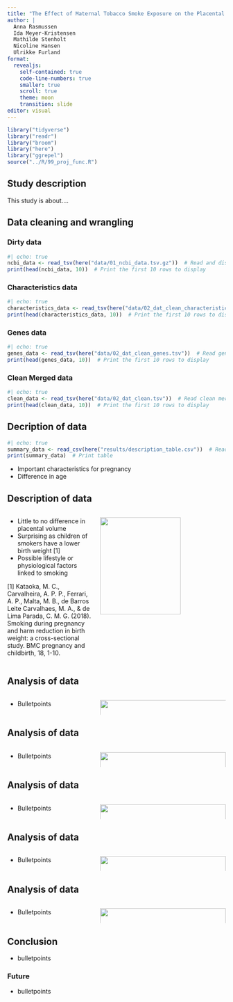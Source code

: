 ```yaml
---
title: "The Effect of Maternal Tobacco Smoke Exposure on the Placental Transcriptome"
author: |
  Anna Rasmussen  
  Ida Meyer-Kristensen  
  Mathilde Stenholt  
  Nicoline Hansen  
  Ulrikke Furland  
format: 
  revealjs:
    self-contained: true
    code-line-numbers: true
    smaller: true
    scroll: true
    theme: moon
    transition: slide
editor: visual
---
```


```r
library("tidyverse")
library("readr")
library("broom")
library("here")
library("ggrepel")
source("../R/99_proj_func.R")
```

## Study description
This study is about....

<!--# ---------------------------------------------------------------------- -->
<!--# SLIDE ---------------------------------------------------------------- -->
<!--# ---------------------------------------------------------------------- -->

## Data cleaning and wrangling

::: panel-tabset
### Dirty data

```r
#| echo: true
ncbi_data <- read_tsv(here("data/01_ncbi_data.tsv.gz"))  # Read and display the gzipped TSV file
print(head(ncbi_data, 10))  # Print the first 10 rows to display
```

### Characteristics data

```r
#| echo: true
characteristics_data <- read_tsv(here("data/02_dat_clean_characteristics.tsv"))  # Read characteristics data
print(head(characteristics_data, 10))  # Print the first 10 rows to display
```

### Genes data

```r
#| echo: true
genes_data <- read_tsv(here("data/02_dat_clean_genes.tsv"))  # Read gene data
print(head(genes_data, 10))  # Print the first 10 rows to display
```

### Clean Merged data
```r
#| echo: true
clean_data <- read_tsv(here("data/02_dat_clean.tsv"))  # Read clean merged data
print(head(clean_data, 10))  # Print the first 10 rows to display
```


:::

<!--# ---------------------------------------------------------------------- -->
<!--# SLIDE ---------------------------------------------------------------- -->
<!--# ---------------------------------------------------------------------- -->

## Decription of data 

```r
#| echo: true
summary_data <- read_csv(here("results/description_table.csv"))  # Read sammary table
print(summary_data)  # Print table
```


- Important characteristics for pregnancy
- Difference in age

<!--# ---------------------------------------------------------------------- -->
<!--# SLIDE ---------------------------------------------------------------- -->
<!--# ---------------------------------------------------------------------- -->
## Description of data
:::: {.columns}

::: {.column width="40%"}
- Little to no difference in placental volume
- Surprising as children of smokers have a lower birth weight [1] 
- Possible lifestyle or physiological factors linked to smoking 

[1] Kataoka, M. C., Carvalheira, A. P. P., Ferrari, A. P., Malta, M. B., de Barros Leite Carvalhaes, M. A., & de Lima Parada, C. M. G. (2018). Smoking during pregnancy and harm reduction in birth weight: a cross-sectional study. BMC pregnancy and childbirth, 18, 1-10.
:::

::: {.column width="60%"}
![](../results/plots/description_combined_plot1.png){width=80%}
:::

::::


<!--# ---------------------------------------------------------------------- -->
<!--# SLIDE ---------------------------------------------------------------- -->
<!--# ---------------------------------------------------------------------- -->
## Analysis of data

:::: {.columns style="margin-left: 0px;"}

::: {.column style="margin-left: 0px; width: 40%;"}
- Bulletpoints 
:::


::: {.column width="60%"}
![](../results/plots/upregulated_downregulated_genes.png){width=150%}
:::

::::


<!--# ---------------------------------------------------------------------- -->
<!--# SLIDE ---------------------------------------------------------------- -->
<!--# ---------------------------------------------------------------------- -->
## Analysis of data

:::: {.columns}

::: {.column width="40%"}
- Bulletpoints 
:::

::: {.column width="60%"}
![](../results/plots/XXX.png){width=100%}
:::

::::


<!--# ---------------------------------------------------------------------- -->
<!--# SLIDE ---------------------------------------------------------------- -->
<!--# ---------------------------------------------------------------------- -->
## Analysis of data

:::: {.columns}

::: {.column width="40%"}
- Bulletpoints 
:::

::: {.column width="60%"}
![](../results/plots/XXX.png){width=100%}
:::

::::



<!--# ---------------------------------------------------------------------- -->
<!--# SLIDE ---------------------------------------------------------------- -->
<!--# ---------------------------------------------------------------------- -->
## Analysis of data

:::: {.columns}

::: {.column width="40%"}
- Bulletpoints 
:::

::: {.column width="60%"}
![](../results/plots/XXX.png){width=100%}
:::
::::


<!--# ---------------------------------------------------------------------- -->
<!--# SLIDE ---------------------------------------------------------------- -->
<!--# ---------------------------------------------------------------------- -->
## Analysis of data

:::: {.columns}

::: {.column width="40%"}
- Bulletpoints 
:::

::: {.column width="60%"}
![](../results/plots/XXX.png){width=100%}
:::

::::

<!--# ---------------------------------------------------------------------- -->
<!--# SLIDE ---------------------------------------------------------------- -->
<!--# ---------------------------------------------------------------------- -->
## Conclusion
- bulletpoints


### Future
- bulletpoints

